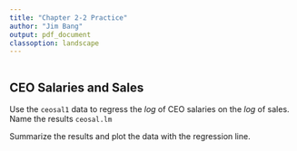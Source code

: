 ```yaml
---
title: "Chapter 2-2 Practice"
author: "Jim Bang"
output: pdf_document
classoption: landscape
---
```


```r

```

## CEO Salaries and Sales

Use the `ceosal1` data to regress the *log* of CEO salaries on the *log* of sales. Name the results `ceosal.lm`

Summarize the results and plot the data with the regression line. 

